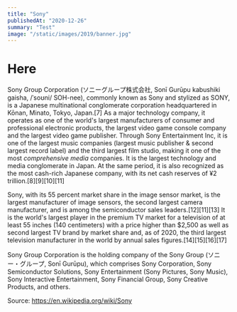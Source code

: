 ```yaml
---
title: "Sony"
publishedAt: "2020-12-26"
summary: "Test"
image: "/static/images/2019/banner.jpg"
---
```


# Here

Sony Group Corporation (ソニーグループ株式会社, Sonī Gurūpu kabushiki gaisha, /ˈsoʊni/ SOH-nee), commonly known as Sony and stylized as SONY, is a Japanese multinational conglomerate corporation headquartered in Kōnan, Minato, Tokyo, Japan.[7] As a major technology company, it operates as one of the world's largest manufacturers of consumer and professional electronic products, the largest video game console company and the largest video game publisher. Through Sony Entertainment Inc, it is one of the largest music companies (largest music publisher & second largest record label) and the third largest film studio, making it one of the most *comprehensive media* companies. It is the largest technology and media conglomerate in Japan. At the same period, it is also recognized as the most cash-rich Japanese company, with its net cash reserves of ¥2 trillion.[8][9][10][11]

Sony, with its 55 percent market share in the image sensor market, is the largest manufacturer of image sensors, the second largest camera manufacturer, and is among the semiconductor sales leaders.[12][11][13] It is the world's largest player in the premium TV market for a television of at least 55 inches (140 centimeters) with a price higher than $2,500 as well as second largest TV brand by market share and, as of 2020, the third largest television manufacturer in the world by annual sales figures.[14][15][16][17]

Sony Group Corporation is the holding company of the Sony Group (ソニー・グループ, Sonī Gurūpu), which comprises Sony Corporation, Sony Semiconductor Solutions, Sony Entertainment (Sony Pictures, Sony Music), Sony Interactive Entertainment, Sony Financial Group, Sony Creative Products, and others.

Source: https://en.wikipedia.org/wiki/Sony
